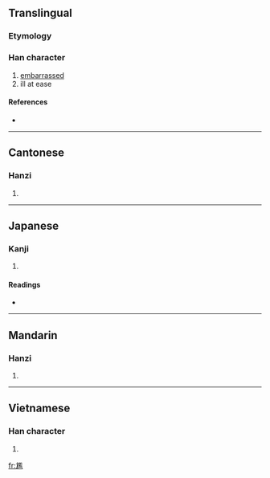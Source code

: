 {{also|尴}}
==Translingual==

===Etymology===
{{Han compound|尢|監|c1=s|c2=p|ls=psc}}

===Han character===
{{Han char|rn=43|rad=尢|as=14|sn=17|four=4801<sub>1</sub>|canj=大山尸戈廿 (KUSIT), 大山尸一廿 (KUSMT)}}

# [[embarrassed]]
# ill at ease

====References====
* {{Han ref|kx=0299.221|dkj=07624|dj=0595.020|hdz=10557.150|uh=5C37|ud=23607|bh=C0AA|bd=49322}}

----

==Cantonese==

===Hanzi===
{{yue-hanzi|jyut=|y=gaam1, gaam3|sim=尴}}

# {{defn|Cantonese}}

----

==Japanese==

===Kanji===
{{ja-kanji|grade=|rs=尢14}}

# {{defn|Japanese}}

====Readings====
* {{ja-readings|on=[[かん]] (kan), [[けん]] (ken)|kun=}}

----

==Mandarin==

===Hanzi===
{{cmn-hanzi|sim=尴|pin=[[gān]] ([[gan1]])|wg=kan<sup>1</sup>}}

# {{defn|Mandarin}}

----

==Vietnamese==

===Han character===
{{vi-hantu|[[giám]]}}

# {{defn|Vietnamese}}

[[fr:尷]]